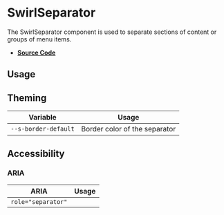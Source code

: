 
<Meta title="Components/SwirlSeparator" />

# SwirlSeparator

The SwirlSeparator component is used to separate sections of content or groups
of menu items.

- **[Source Code](https://github.com/flip-corp/swirl/tree/main/packages/swirl-components/src/components/swirl-separator)**

## Usage

<Canvas withSource="open">
  <Story id="components-swirlseparator--swirl-separator" />
</Canvas>

## Theming

| Variable             | Usage                         |
| -------------------- | ----------------------------- |
| `--s-border-default` | Border color of the separator |

## Accessibility

### ARIA

| ARIA               | Usage |
| ------------------ | ----- |
| `role="separator"` |       |
